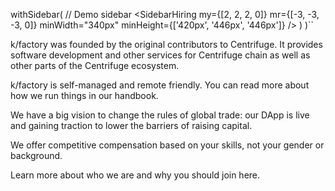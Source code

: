 
  withSidebar(
    // Demo sidebar
    <SidebarHiring my={[2, 2, 2, 0]} mr={[-3, -3, -3, 0]} minWidth="340px" minHeight={['420px', '446px', '446px']} />
  )
)``

<!-- Hero-->

<Scene perspective="800px" height="500px">
  <SpinningText
    fontSize={['1.4rem', '1.8rem', '2.4rem']}
    rotateX={-15}
    rotateZ={-15}
    text="    OUR MISSION IS TO BUILD & SUPPORT A FINANCIAL ECOSYSTEM ON THE CENTRIFUGE PROTOCOL"
  />
</Scene>

<!-- Section -->

<Section heading="About">

k/factory was founded by the original contributors to Centrifuge. It provides software development and other services for Centrifuge chain as well as other parts of the Centrifuge ecosystem.

</Section>

<!-- Section -->

<Section heading="Work with us">

k/factory is self-managed and remote friendly. You can read more about how we run things in our handbook.

We have a big vision to change the rules of global trade: our DApp is live and gaining traction to lower the barriers of raising capital.

We offer competitive compensation based on your skills, not your gender or background.

Learn more about who we are and why you should join here.

</Section>
